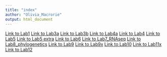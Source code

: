 ```yaml
---
title: "index"
author: "Olivia_Macrorie"
output: html_document
---
```

[Link to Lab1 ](Lab1_redo.html)
[Link to Lab3a](Lab3a.html)
[Link to Lab3b](Lab3b.html)
[Link to Lab4a](Lab4a.html)
[Link to Lab4](Lab4.html)
[Link to Lab5](Lab5_092820.Rmd)
[Link to Lab5 extra](Lab5_extra.Rmd)
[Link to Lab6](Lab6.html)
[Link to Lab7_RNAseq](Lab7_usethisone.html) 
[Link to Lab8_phylogenetics](Lab8.html)
[Link to Lab9](Lab9.html)
[Link to Lab9x](Lab9x.html)
[Link to Lab10](Lab10.html)
[Link to Lab11x](Lab11x.html)
[Link to Lab12](Lab12.html)

